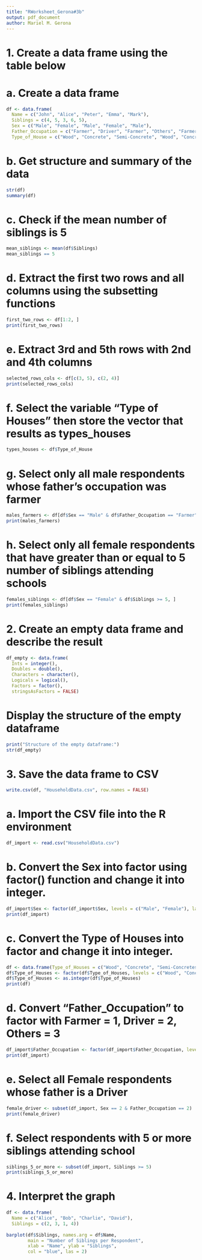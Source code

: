 ```yaml
---
title: "RWorksheet_Gerona#3b"
output: pdf_document
author: Mariel M. Gerona
---
```


# 1. Create a data frame using the table below

# a. Create a data frame
```r
df <- data.frame(
  Name = c("John", "Alice", "Peter", "Emma", "Mark"),
  Siblings = c(4, 5, 3, 6, 5),
  Sex = c("Male", "Female", "Male", "Female", "Male"),
  Father_Occupation = c("Farmer", "Driver", "Farmer", "Others", "Farmer"),
  Type_of_House = c("Wood", "Concrete", "Semi-Concrete", "Wood", "Concrete"))
```


# b. Get structure and summary of the data
```r
str(df)
summary(df)
```


# c. Check if the mean number of siblings is 5
```r
mean_siblings <- mean(df$Siblings)
mean_siblings == 5
```


# d. Extract the first two rows and all columns using the subsetting functions
```r
first_two_rows <- df[1:2, ]
print(first_two_rows)
```


# e. Extract 3rd and 5th rows with 2nd and 4th columns
```r
selected_rows_cols <- df[c(3, 5), c(2, 4)]
print(selected_rows_cols)
```


# f. Select the variable "Type of Houses" then store the vector that results as types_houses
```r
types_houses <- df$Type_of_House

```

# g. Select only all male respondents whose father's occupation was farmer
```r
males_farmers <- df[df$Sex == "Male" & df$Father_Occupation == "Farmer", ]
print(males_farmers)
```


# h. Select only all female respondents that have greater than or equal to 5 number of siblings attending schools
```r
females_siblings <- df[df$Sex == "Female" & df$Siblings >= 5, ]
print(females_siblings)
```


# 2. Create an empty data frame and describe the result
```r
df_empty <- data.frame(
  Ints = integer(),
  Doubles = double(),
  Characters = character(),
  Logicals = logical(),
  Factors = factor(),
  stringsAsFactors = FALSE)
```


# Display the structure of the empty dataframe
```r
print("Structure of the empty dataframe:")
str(df_empty)
```


# 3. Save the data frame to CSV
```r
write.csv(df, "HouseholdData.csv", row.names = FALSE)
```


# a. Import the CSV file into the R environment
```r
df_import <- read.csv("HouseholdData.csv")

```

# b. Convert the Sex into factor using factor() function and change it into integer.
```r
df_import$Sex <- factor(df_import$Sex, levels = c("Male", "Female"), labels = c(1, 2))
print(df_import)
```


# c. Convert the Type of Houses into factor and change it into integer.
```r
df <- data.frame(Type_of_Houses = c("Wood", "Concrete", "Semi-Concretes", "Wood", "Concrete"))
df$Type_of_Houses <- factor(df$Type_of_Houses, levels = c("Wood", "Concrete", "Semi-Concretes"), labels = c(1, 2, 3))
df$Type_of_Houses <- as.integer(df$Type_of_Houses)
print(df)
```


# d. Convert "Father_Occupation" to factor with Farmer = 1, Driver = 2, Others = 3
```r
df_import$Father_Occupation <- factor(df_import$Father_Occupation, levels = c("Farmer", "Driver", "Others"), labels = c(1, 2, 3))
print(df_import)
```


# e. Select all Female respondents whose father is a Driver
```r
female_driver <- subset(df_import, Sex == 2 & Father_Occupation == 2)
print(female_driver)
```


# f. Select respondents with 5 or more siblings attending school
```r
siblings_5_or_more <- subset(df_import, Siblings >= 5)
print(siblings_5_or_more)
```


# 4. Interpret the graph
```r
df <- data.frame(
  Name = c("Alice", "Bob", "Charlie", "David"),
  Siblings = c(2, 3, 1, 4))
  
barplot(df$Siblings, names.arg = df$Name, 
        main = "Number of Siblings per Respondent", 
        xlab = "Name", ylab = "Siblings", 
        col = "blue", las = 2)
```

        

